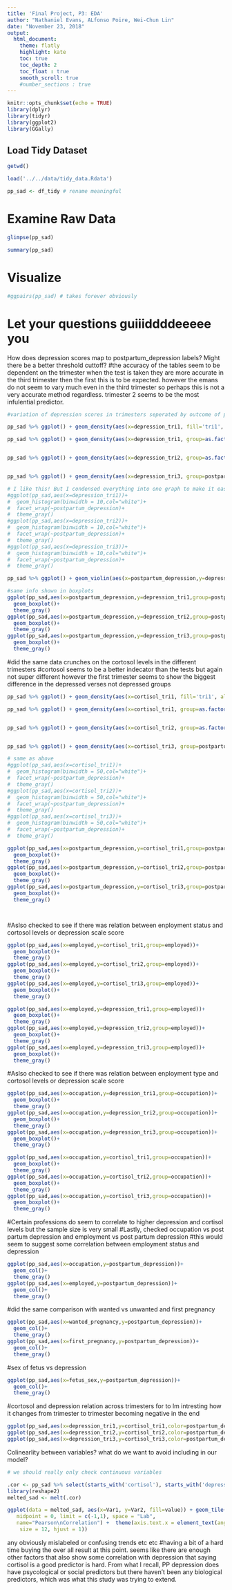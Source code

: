 ```yaml
---
title: 'Final Project, P3: EDA'
author: "Nathaniel Evans, ALfonso Poire, Wei-Chun Lin"
date: "November 23, 2018"
output:
  html_document: 
    theme: flatly 
    highlight: kate
    toc: true
    toc_depth: 2
    toc_float : true
    smooth_scroll: true
    #number_sections : true
---
```


```r
knitr::opts_chunk$set(echo = TRUE)
library(dplyr)
library(tidyr)
library(ggplot2)
library(GGally)

```



## Load Tidy Dataset 

```r
getwd()

load('../../data/tidy_data.Rdata')

pp_sad <- df_tidy # rename meaningful 

``` 


# Examine Raw Data 

```r
glimpse(pp_sad)

summary(pp_sad)
```


# Visualize 
```r
#ggpairs(pp_sad) # takes forever obviously
```


# Let your questions guiiiddddeeeee you


How does depression scores map to postpartum_depression labels? Might there be a better threshold cuttoff?
#the accuracy of the tables seem to be dependent on the trimester when the test is taken they are more accurate in the third trimester then the first this is to be expected. however the emans do not seem to vary much even in the third trimester so perhaps this is not a very accurate method regardless. trimester 2 seems to be the most infulential predictor. 
```r
#variation of depression scores in trimesters seperated by outcome of post partum depression or not 

pp_sad %>% ggplot() + geom_density(aes(x=depression_tri1, fill='tri1', alpha = 0.3)) + geom_density(aes(x=depression_tri2, fill='tri2', alpha = 0.3)) + geom_density(aes(x=depression_tri3, fill='tri3', alpha = 0.3)) + facet_wrap(~postpartum_depression) + ggtitle('trimester depression populations by postpartum outcome') + xlab('depression score')

pp_sad %>% ggplot() + geom_density(aes(x=depression_tri1, group=as.factor(postpartum_depression), fill=postpartum_depression, alpha=0.25))


pp_sad %>% ggplot() + geom_density(aes(x=depression_tri2, group=as.factor(postpartum_depression), fill=as.factor(postpartum_depression), alpha = 0.25))


pp_sad %>% ggplot() + geom_density(aes(x=depression_tri3, group=postpartum_depression, fill=as.factor(postpartum_depression), alpha = 0.25))

# I like this! But I condensed everything into one graph to make it easier to compare
#ggplot(pp_sad,aes(x=depression_tri1))+
#  geom_histogram(binwidth = 10,col="white")+
#  facet_wrap(~postpartum_depression)+
#  theme_gray()
#ggplot(pp_sad,aes(x=depression_tri2))+
#  geom_histogram(binwidth = 10,col="white")+
#  facet_wrap(~postpartum_depression)+
#  theme_gray()
#ggplot(pp_sad,aes(x=depression_tri3))+
#  geom_histogram(binwidth = 10,col="white")+
#  facet_wrap(~postpartum_depression)+
#  theme_gray()


```

```r
pp_sad %>% ggplot() + geom_violin(aes(x=postpartum_depression,y=depression_tri1,group=postpartum_depression, fill='tri1', alpha=0.3)) + geom_violin(aes(x=postpartum_depression,y=depression_tri2,group=postpartum_depression, fill='tri2', alpha=0.3)) + geom_violin(aes(x=postpartum_depression,y=depression_tri3,group=postpartum_depression, fill='tri3', alpha=0.3))

#same info shown in boxplots
ggplot(pp_sad,aes(x=postpartum_depression,y=depression_tri1,group=postpartum_depression))+
  geom_boxplot()+
  theme_gray()
ggplot(pp_sad,aes(x=postpartum_depression,y=depression_tri2,group=postpartum_depression))+
  geom_boxplot()+
  theme_gray()
ggplot(pp_sad,aes(x=postpartum_depression,y=depression_tri3,group=postpartum_depression))+
  geom_boxplot()+
  theme_gray()
```
#did the same data crunches on the cortosol levels in the different trimesters
#cortosol seems to be a better indecator than the tests but again not super different however the first trimester seems to show the biggest difference in the depressed verses not depressed groups 
```r
pp_sad %>% ggplot() + geom_density(aes(x=cortisol_tri1, fill='tri1', alpha = 0.3)) + geom_density(aes(x=cortisol_tri2, fill='tri2', alpha = 0.3)) + geom_density(aes(x=cortisol_tri3, fill='tri3', alpha = 0.3)) + facet_wrap(~postpartum_depression) + ggtitle('trimester cortisol populations by postpartum outcome') + xlab('cortisol level')

pp_sad %>% ggplot() + geom_density(aes(x=cortisol_tri1, group=as.factor(postpartum_depression), fill=postpartum_depression, alpha=0.25))


pp_sad %>% ggplot() + geom_density(aes(x=cortisol_tri2, group=as.factor(postpartum_depression), fill=as.factor(postpartum_depression), alpha = 0.25))


pp_sad %>% ggplot() + geom_density(aes(x=cortisol_tri3, group=postpartum_depression, fill=as.factor(postpartum_depression), alpha = 0.25))

# same as above 
#ggplot(pp_sad,aes(x=cortisol_tri1))+
#  geom_histogram(binwidth = 50,col="white")+
#  facet_wrap(~postpartum_depression)+
#  theme_gray()
#ggplot(pp_sad,aes(x=cortisol_tri2))+
#  geom_histogram(binwidth = 50,col="white")+
#  facet_wrap(~postpartum_depression)+
#  theme_gray()
#ggplot(pp_sad,aes(x=cortisol_tri3))+
#  geom_histogram(binwidth = 50,col="white")+
#  facet_wrap(~postpartum_depression)+
#  theme_gray()
```

```r
ggplot(pp_sad,aes(x=postpartum_depression,y=cortisol_tri1,group=postpartum_depression))+
  geom_boxplot()+
  theme_gray()
ggplot(pp_sad,aes(x=postpartum_depression,y=cortisol_tri2,group=postpartum_depression))+
  geom_boxplot()+
  theme_gray()
ggplot(pp_sad,aes(x=postpartum_depression,y=cortisol_tri3,group=postpartum_depression))+
  geom_boxplot()+
  theme_gray()




```
#Aslso checked to see if there was relation between enployment status and cortosol levels or  depression scale score
```r
ggplot(pp_sad,aes(x=employed,y=cortisol_tri1,group=employed))+
  geom_boxplot()+
  theme_gray()
ggplot(pp_sad,aes(x=employed,y=cortisol_tri2,group=employed))+
  geom_boxplot()+
  theme_gray()
ggplot(pp_sad,aes(x=employed,y=cortisol_tri3,group=employed))+
  geom_boxplot()+
  theme_gray()
```
```r
ggplot(pp_sad,aes(x=employed,y=depression_tri1,group=employed))+
  geom_boxplot()+
  theme_gray()
ggplot(pp_sad,aes(x=employed,y=depression_tri2,group=employed))+
  geom_boxplot()+
  theme_gray()
ggplot(pp_sad,aes(x=employed,y=depression_tri3,group=employed))+
  geom_boxplot()+
  theme_gray()
```
#Aslso checked to see if there was relation between enployment type and cortosol levels or  depression scale score
```r
ggplot(pp_sad,aes(x=occupation,y=depression_tri1,group=occupation))+
  geom_boxplot()+
  theme_gray()
ggplot(pp_sad,aes(x=occupation,y=depression_tri2,group=occupation))+
  geom_boxplot()+
  theme_gray()
ggplot(pp_sad,aes(x=occupation,y=depression_tri3,group=occupation))+
  geom_boxplot()+
  theme_gray()
```
```r
ggplot(pp_sad,aes(x=occupation,y=cortisol_tri1,group=occupation))+
  geom_boxplot()+
  theme_gray()
ggplot(pp_sad,aes(x=occupation,y=cortisol_tri2,group=occupation))+
  geom_boxplot()+
  theme_gray()
ggplot(pp_sad,aes(x=occupation,y=cortisol_tri3,group=occupation))+
  geom_boxplot()+
  theme_gray()
```
#Certain professions do seem to correlate to higher depression and cortisol levels but the sample size is very small
#Lastly, checked occupation vs post partum depression and employment vs post partum depression
#this would seem to suggest some correlation between employment status and depression 
```r
ggplot(pp_sad,aes(x=occupation,y=postpartum_depression))+
  geom_col()+
  theme_gray()
ggplot(pp_sad,aes(x=employed,y=postpartum_depression))+
  geom_col()+
  theme_gray()
```
#did the same comparison with wanted vs unwanted  and first pregnancy
```r
ggplot(pp_sad,aes(x=wanted_pregnancy,y=postpartum_depression))+
  geom_col()+
  theme_gray()
ggplot(pp_sad,aes(x=first_pregnancy,y=postpartum_depression))+
  geom_col()+
  theme_gray()
```
#sex of fetus vs depression 
```r
ggplot(pp_sad,aes(x=fetus_sex,y=postpartum_depression))+
  geom_col()+
  theme_gray()


```

#cortosol and depression relation across trimesters for to lm intresting how it changes from trimester to trimester becoming negative in the end
```r
ggplot(pp_sad,aes(x=depression_tri1,y=cortisol_tri1,color=postpartum_depression))+geom_point()+geom_smooth(method = "lm", se = FALSE)
ggplot(pp_sad,aes(x=depression_tri2,y=cortisol_tri2,color=postpartum_depression))+geom_point()+geom_smooth(method = "lm", se = FALSE)
ggplot(pp_sad,aes(x=depression_tri3,y=cortisol_tri3,color=postpartum_depression))+geom_point()+geom_smooth(method = "lm", se = FALSE)
```

Colinearlity between variables? what do we want to avoid including in our model?
```r
# we should really only check continuous variables 

.cor <- pp_sad %>% select(starts_with('cortisol'), starts_with('depression'), age, epds, education_level, fetus_sex, previous_miscarriage) %>% cor()
library(reshape2)
melted_sad <- melt(.cor)

ggplot(data = melted_sad, aes(x=Var1, y=Var2, fill=value)) + geom_tile() +  scale_fill_gradient2(low = "blue", high = "red", mid = "white", 
   midpoint = 0, limit = c(-1,1), space = "Lab", 
   name="Pearson\nCorrelation") +  theme(axis.text.x = element_text(angle = 60, vjust = 1, 
    size = 12, hjust = 1))
```

any obviously mislabeled or confusing trends etc etc
#having a bit of a hard time buying the over all result at this point. seems like there are enough other factors that also show some correlation with depression that saying cortisol is a good predictor is hard. From what I recall, PP depression does have psycological or social predictors but there haven't been any biological predictors, which was what this study was trying to extend. 


